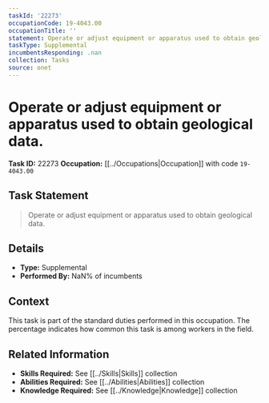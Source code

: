 ```yaml
---
taskId: '22273'
occupationCode: 19-4043.00
occupationTitle: ''
statement: Operate or adjust equipment or apparatus used to obtain geological data.
taskType: Supplemental
incumbentsResponding: .nan
collection: Tasks
source: onet
---
```

# Operate or adjust equipment or apparatus used to obtain geological data.

**Task ID:** 22273
**Occupation:** [[../Occupations|Occupation]] with code `19-4043.00`

## Task Statement

> Operate or adjust equipment or apparatus used to obtain geological data.

## Details

- **Type:** Supplemental
- **Performed By:** NaN% of incumbents

## Context

This task is part of the standard duties performed in this occupation. The percentage indicates how common this task is among workers in the field.

## Related Information

- **Skills Required:** See [[../Skills|Skills]] collection
- **Abilities Required:** See [[../Abilities|Abilities]] collection
- **Knowledge Required:** See [[../Knowledge|Knowledge]] collection

